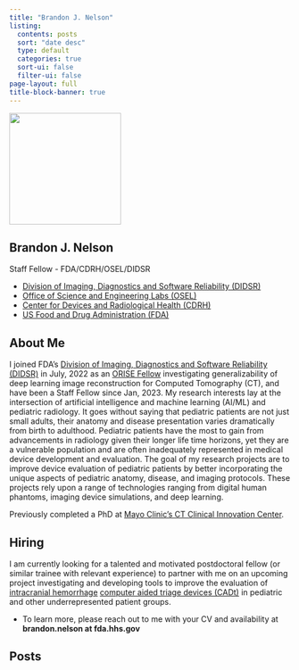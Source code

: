 ```yaml
---
title: "Brandon J. Nelson"
listing:
  contents: posts
  sort: "date desc"
  type: default
  categories: true
  sort-ui: false
  filter-ui: false
page-layout: full
title-block-banner: true
---
```


<img src=profile.jpg width="200"/>

## Brandon J. Nelson

Staff Fellow - FDA/CDRH/OSEL/DIDSR

- [Division of Imaging, Diagnostics and Software Reliability (DIDSR)](https://www.fda.gov/about-fda/cdrh-offices/division-imaging-diagnostics-and-software-reliability)
- [Office of Science and Engineering Labs (OSEL)](https://www.fda.gov/about-fda/cdrh-offices/office-science-and-engineering-laboratories)
- [Center for Devices and Radiological Health (CDRH)](https://www.fda.gov/about-fda/fda-organization/center-devices-and-radiological-health)
- [US Food and Drug Administration (FDA)](https://www.fda.gov/)

## About Me

I joined FDA's [Division of Imaging, Diagnostics and Software Reliability (DIDSR)](https://www.fda.gov/about-fda/cdrh-offices/division-imaging-diagnostics-and-software-reliability) in July, 2022 as an [ORISE Fellow](https://orise.orau.gov/fda/) investigating generalizability of deep learning image reconstruction for Computed Tomography (CT), and have been a Staff Fellow since Jan, 2023. My research interests lay at the intersection of artificial intelligence and machine learning (AI/ML) and pediatric radiology. It goes without saying that pediatric patients are not just small adults, their anatomy and disease presentation varies dramatically from birth to adulthood. Pediatric patients have the most to gain from advancements in radiology given their longer life time horizons, yet they are a vulnerable population and are often inadequately represented in medical device development and evaluation. The goal of my research projects are to improve device evaluation of pediatric patients by better incorporating the unique aspects of pediatric anatomy, disease, and imaging protocols. These projects rely upon a range of technologies ranging from digital human phantoms, imaging device simulations, and deep learning.

Previously completed a PhD at [Mayo Clinic's CT Clinical Innovation Center](https://www.mayo.edu/research/centers-programs/ct-clinical-innovation-center/overview).

## Hiring

I am currently looking for a talented and motivated postdoctoral fellow (or similar trainee with relevant experience) to partner with me on an upcoming project investigating and developing tools to improve the evaluation of [intracranial hemorrhage](https://www.mayoclinic.org/diseases-conditions/brain-avm/multimedia/intracerebral-hemorrhage-image/img-20129861) [computer aided triage devices (CADt)](https://en.wikipedia.org/wiki/Computer-aided_simple_triage) in pediatric and other underrepresented patient groups.

- To learn more, please reach out to me with your CV and availability at **brandon.nelson at fda.hhs.gov**

## Posts

